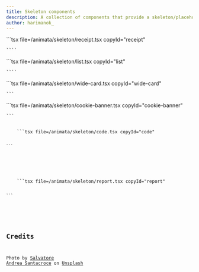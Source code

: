 ```yaml
---
title: Skeleton components
description: A collection of components that provide a skeleton/placeholders for different types of content. This can be used in feature cards and other components.
author: harimanok_
---
```



<ComponentList>
  <ComponentListItem copyId="receipt">
    <Receipt />
    ```tsx file=<rootDir>/animata/skeleton/receipt.tsx copyId="receipt"

    ````

  </ComponentListItem>

  <ComponentListItem copyId="list">
    <List />
    ```tsx file=<rootDir>/animata/skeleton/list.tsx copyId="list"

    ````

  </ComponentListItem>

  <ComponentListItem copyId="wide-card">
    <WideCard />
    ```tsx file=<rootDir>/animata/skeleton/wide-card.tsx copyId="wide-card"

    ```

  </ComponentListItem>

  <ComponentListItem copyId="cookie-banner">
    <CookieBanner />
    ```tsx file=<rootDir>/animata/skeleton/cookie-banner.tsx copyId="cookie-banner"

    ```

  </ComponentListItem>

  <ComponentListItem copyId="code">
    <Code />
    ```tsx file=<rootDir>/animata/skeleton/code.tsx copyId="code"
      
    ```
  </ComponentListItem>

  <ComponentListItem copyId="report">
    <Report />
    ```tsx file=<rootDir>/animata/skeleton/report.tsx copyId="report"
      
    ```
  </ComponentListItem>
</ComponentList>

## Credits

Photo by [Salvatore Andrea Santacroce](https://unsplash.com/@salcrocejpg?utm_content=creditCopyText&utm_medium=referral&utm_source=unsplash) on [Unsplash](https://unsplash.com/photos/a-purple-light-shines-in-the-middle-of-a-room-wGICoyAhEs4?utm_content=creditCopyText&utm_medium=referral&utm_source=unsplash)
